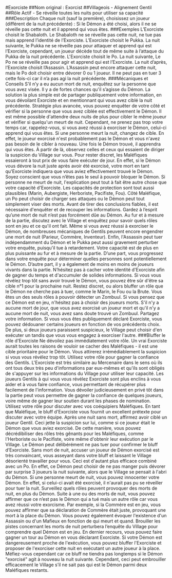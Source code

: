 #Exorciste 
##Nom original : Exorcist
##Villageois - Alignement Gentil
##Rôle Actif - Se réveille toutes les nuits pour utiliser sa capacité
###Description
Chaque nuit (sauf la première), choisissez un joueur (différent de la nuit précédente) :
Si le Démon a été choisi, alors il ne se réveille pas cette nuit et il apprend qui vous êtes.
###Exemples
L’Exorciste choisit le Shabaloth. Le Shabaloth ne se réveille pas cette nuit, ne tue pas mais apprend l’identité de l’Exorciste.
L’Exorciste choisit le Pukka. La nuit suivante, le Pukka ne se réveille pas pour attaquer et apprend qui est l’Exorciste, cependant, un joueur décède tout de même suite à l’attaque du Pukka de la nuit précédente.
L'Exorciste choisit le Po. La nuit suivante, Le Po ne se réveille pas pour agir et apprend qui est l’Exorciste. La nuit d’après, l’Exorciste choisit l’Assassin. L’Assassin peut encore attaquer cette nuit, mais le Po doit choisir entre dévorer 0 ou 1 joueur. Il ne peut pas en tuer 3 cette fois-ci car il n’a pas agi la nuit précédente.
###Mécaniques et Conseils
S’il n’y a eu aucun mort de nuit, enquêtez sur la personne que vous avez visée. Il y a de fortes chances qu'il s’agisse du Démon. La solution la plus simple est de partager publiquement votre information, en vous dévoilant Exorciste et en mentionnant qui vous avez ciblé la nuit précédente. Stratégie plus avancée, vous pouvez enquêter de votre côté et vérifier si la personne que vous avez ciblée est effectivement le Démon. Il est même possible d'attendre deux nuits de plus pour cibler le même joueur et vérifier si quelqu'un meurt de nuit. Cependant, ne prenez pas trop votre temps car, rappelez-vous, si vous avez réussi à exorciser le Démon, celui-ci apprend qui vous êtes.
Si une personne meurt la nuit, changez de cible. En effet, le joueur exorcisé n'est probablement pas le Démon et vous n'avez pas besoin de le cibler à nouveau.
Une fois le Démon trouvé, il apprendra qui vous êtes. À partir de là, observez celles et ceux qui essaient de diriger la suspicion du Village sur vous. Pour rester discret, les Maléfiques essaieront à tout prix de vous faire exécuter de jour. En effet, si le Démon vous dévore la nuit juste après avoir été exorcisé, votre mort en tant qu'Exorciste indiquera que vous aviez effectivement trouvé le Démon.
Soyez conscient que vous n’êtes pas le seul à pouvoir bloquer le Démon. Si personne ne meurt de nuit, l'explication peut tout à fait être autre chose que votre capacité d'Exorciste. Les capacités de protection sont tout aussi plausibles (Marin, Aubergiste, Herboriste, Pacifiste, Fou). Côté Maléfique, un Po peut choisir de charger ses attaques ou le Démon peut tout simplement viser des morts. Avant de tirer des conclusions fiables, il est nécessaire d'enquêter et de recouper les informations.
Gardez à l’esprit qu’une mort de nuit n’est pas forcément dûe au Démon. Au fur et à mesure de la partie, discutez avec le Village et enquêtez pour savoir quels rôles sont en jeu et ce qu'il ont fait. Même si vous avez réussi à exorciser le Démon, de nombreuses mécaniques de Gentils peuvent encore engendrer une mort de nuit (Parieur, Commère, Inventeur). Enfin, l'Assassin peut tuer indépendamment du Démon et le Pukka peut aussi gravement perturber votre enquête, puisqu'il tue à retardement.
Votre capacité est de plus en plus puissante au fur et à mesure de la partie. D’une part, vous progressez dans votre enquête pour déterminer quelles personnes sont potentiellement le Démon. D’autre part, il y a également de moins en moins de joueurs vivants dans la partie. N’hésitez pas à cacher votre identité d'Exorciste afin de gagner du temps et d'accumuler de solides informations. Si vous vous révélez trop tôt sans avoir trouvé le Démon, vous pouvez être sûr d'être sa cible n°1 pour la prochaine nuit. Restez discret, ou alors bluffer un rôle que le Démon ne cherche pas à tuer, comme le Marin, le Fou ou la Brute.
Vous êtes un des seuls rôles à pouvoir détecter un Zombuul. Si vous pensez que ce Démon est en jeu, n'hésitez pas à choisir des joueurs morts. S'il n'y a aucune mort de jour, que vous avez exorcisé un joueur mort et qu'il n'y a aucune mort de nuit, vous avez sans doute trouvé un Zombuul.
Partagez votre information. Si vous vous êtes publiquement déclaré Exorciste, vous pouvez dédouaner certains joueurs en fonction de vos précédents choix. De plus, si deux joueurs paraissent suspicieux, le Village peut choisir d'en exécuter un tandis que vous vous engagez à exorciser l'autre.
###Bluffer le rôle d'Exorciste
Ne dévoilez pas immédiatement votre rôle. Un vrai Exorciste aurait toutes les raisons de vouloir se cacher des Maléfiques - il est une cible prioritaire pour le Démon. Vous attirerez irrémédiablement la suspicion si vous vous révélez trop tôt.
Utilisez votre rôle pour gagner la confiance des Gentils. L'Exorciste est très similaire au Mercenaire dans le sens où ils ont tous deux très peu d'informations par eux-mêmes et qu'ils sont obligés de s'appuyer sur les informations du Village pour utiliser leur capacité. Les joueurs Gentils à qui vous vous révélez Exorciste sont plus enclins à vous aider et à vous faire confiance, vous permettant de récupérer plus facilement de l'information. Vous dévoiler judicieusement en privé tôt dans la partie peut vous permettre de gagner la confiance de quelques joueurs, voire même de gagner leur soutien durant les phases de nomination.
Utilisez votre rôle pour discuter avec vos coéquipiers Maléfiques. En tant que Maléfique, le bluff d'Exorciste vous fournit un excellent prétexte pour discuter avec votre équipe.
Après une nuit sans mort, affirmez avoir ciblé un joueur Gentil. Ceci jette la suspicion sur lui, comme si ce joueur était le Démon que vous aviez exorcisé. De cette manière, vous pouvez décrédibiliser des rôles très gênants pour les Maléfiques, comme l'Herboriste ou le Pacifiste, voire même d'obtenir leur exécution par le Village.
Le Démon peut délibérément ne pas tuer pour confirmer le bluff d’Exorciste. Sans mort de nuit, accuser un joueur de Démon exorcisé est très convaincant, vous asseyant dans votre bluff et laissant le Village désorienté travailler pour vous. Ceci est d'autant plus efficace combiné avec un Po. En effet, ce Démon peut choisir de ne pas manger puis dévorer par surprise 3 joueurs la nuit suivante, alors que le Village se pensait à l'abri du Démon.
Si une personne meurt de nuit, vous pouvez innocenter votre Démon. En effet, si celui-ci avait été exorcisé, il n'aurait pas pu se réveiller pour tuer la nuit.
Surveillez quels rôles peuvent provoquer des morts de nuit, en plus du Démon. Suite à une ou des morts de nuit, vous pouvez affirmer que ce n’est pas le Démon qui a tué mais un autre rôle car vous avez réussi votre exorcisme. Par exemple, si la Commère est en jeu, vous pouvez affirmer que sa déclaration de Commère était juste, provoquant une mort à la place du Démon. Vous pouvez également évoquer l'existence d'un Assassin ou d'un Mafieux en fonction de qui meurt et quand. Brouiller les pistes concernant les morts de nuit perturbera l’enquête du Village pour comprendre quel Démon est en jeu.
En dernier recours, vous pouvez faire gagner un tour au Démon en vous déclarant Exorciste. Si votre Démon est dangereusement proche de l'exécution, vous pouvez bluffer l'Exorciste et proposer de l'exorciser cette nuit en exécutant un autre joueur à la place. Méfiez-vous cependant car ce bluff ne tiendra pas longtemps si le Démon "exorcisé" agit à nouveau la nuit suivante. Cependant, ceci peut embrouiller efficacement le Village s’il ne sait pas qui est le Démon parmi deux Maléfiques restants.
